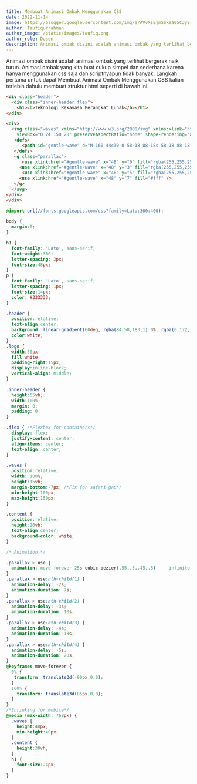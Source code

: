 ```yaml
---
title: Membuat Animasi Ombak Menggunakan CSS
date: 2022-11-14
image: https://blogger.googleusercontent.com/img/a/AVvXsEjmSSxea05C3yS1PZ-Y5Du1-OGlM5v4hWea5F8yYV_I4Wk0nx5uHKVz8g98cMt4qnUEDgf2E9xsMnMw_3BrQZnjdsrLYmmgQluOAhRUunMv7be4OOtha3ADsF-3Koqx0l9TsRAzjNt3d4HmEobfXSF5sjMfCrcWNonPuFriHrgwyMc5iAxtx_iFteFyWw=w640-h360
author: Taufiqurrahman
author_image: /static/images/taufiq.png
author_role: Dosen
description: Animasi ombak disini adalah animasi ombak yang terlihat bergerak naik turun. Animasi ombak yang kita buat cukup simpel dan sederhana karena hanya menggunakan css saja dan scriptnyapun tidak banyak. 
---
```


Animasi ombak disini adalah animasi ombak yang terlihat bergerak naik turun. Animasi ombak yang kita buat cukup simpel dan sederhana 
karena hanya menggunakan css saja dan scriptnyapun tidak banyak. Langkah pertama untuk dapat Membuat Animasi Ombak Menggunakan 
CSS kalian terlebih dahulu membuat struktur html seperti di bawah ini.

```html {}[index.html]
<div class="header">
  <div class="inner-header flex">
    <h1><b>Teknologi Rekayasa Perangkat Lunak</b></h1>
</div>

<div>
  <svg class="waves" xmlns="http://www.w3.org/2000/svg" xmlns:xlink="http://www.w3.org/1999/xlink"
    viewBox="0 24 150 28" preserveAspectRatio="none" shape-rendering="auto">
   <defs>
      <path id="gentle-wave" d="M-160 44c30 0 58-18 88-18s 58 18 88 18 58-18 88-18 58 18 88 18 v44h-352z" />
   </defs>
   <g class="parallax">
      <use xlink:href="#gentle-wave" x="48" y="0" fill="rgba(255,255,255,0.7" />
     <use xlink:href="#gentle-wave" x="48" y="3" fill="rgba(255,255,255,0.5)" />
      <use xlink:href="#gentle-wave" x="48" y="5" fill="rgba(255,255,255,0.3)" />
     <use xlink:href="#gentle-wave" x="48" y="7" fill="#fff" />
   </g>
  </svg>
</div>
</div>
```

```css style.css
@import url(//fonts.googleapis.com/css?family=Lato:300:400);

body {
  margin:0;
}

h1 {
  font-family: 'Lato', sans-serif;
  font-weight:300;
  letter-spacing: 2px;
  font-size:48px;
}
p {
  font-family: 'Lato', sans-serif;
  letter-spacing: 1px;
  font-size:14px;
  color: #333333;
}

.header {
  position:relative;
  text-align:center;
  background: linear-gradient(60deg, rgba(84,58,183,1) 0%, rgba(0,172,193,1) 100%);
  color:white;
}
.logo {
  width:50px;
  fill:white;
  padding-right:15px;
  display:inline-block;
  vertical-align: middle;
}

.inner-header {
  height:65vh;
  width:100%;
  margin: 0;
  padding: 0;
}

.flex { /*Flexbox for containers*/
  display: flex;
  justify-content: center;
  align-items: center;
  text-align: center;
}

.waves {
  position:relative;
  width: 100%;
  height:15vh;
  margin-bottom:-7px; /*Fix for safari gap*/
  min-height:100px;
  max-height:150px;
}

.content {
  position:relative;
  height:20vh;
  text-align:center;
  background-color: white;
}

/* Animation */

.parallax > use {
  animation: move-forever 25s cubic-bezier(.55,.5,.45,.5)     infinite;
}
.parallax > use:nth-child(1) {
  animation-delay: -2s;
  animation-duration: 7s;
}
.parallax > use:nth-child(2) {
  animation-delay: -3s;
  animation-duration: 10s;
}
.parallax > use:nth-child(3) {
  animation-delay: -4s;
  animation-duration: 13s;
}
.parallax > use:nth-child(4) {
  animation-delay: -5s;
  animation-duration: 20s;
}
@keyframes move-forever {
  0% {
   transform: translate3d(-90px,0,0);
  }
  100% { 
    transform: translate3d(85px,0,0);
  }
}
/*Shrinking for mobile*/
@media (max-width: 768px) {
  .waves {
    height:40px;
    min-height:40px;
  }
  .content {
    height:30vh;
  }
  h1 {
    font-size:24px;
  }
}
```
